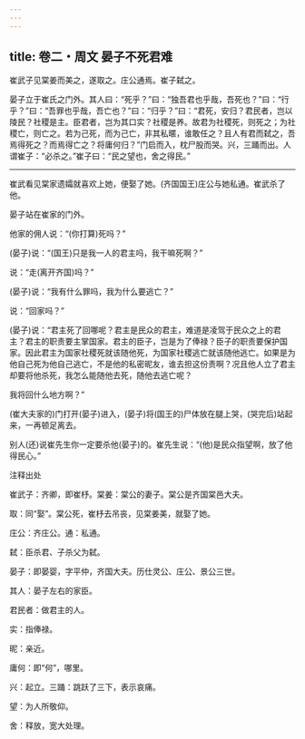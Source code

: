 ```yaml
---
---
---
```

title: 卷二・周文 晏子不死君难
---

崔武子见棠姜而美之，遂取之。庄公通焉。崔子弑之。

晏子立于崔氏之门外。其人曰：“死乎？”曰：“独吾君也乎哉，吾死也？”曰：“行乎？”曰：“吾罪也乎哉，吾亡也？”曰：“归乎？”曰：“君死，安归？君民者，岂以陵民？社稷是主。臣君者，岂为其口实？社稷是养。故君为社稷死，则死之；为社稷亡，则亡之。若为己死，而为己亡，非其私暱，谁敢任之？且人有君而弑之，吾焉得死之？而焉得亡之？将庸何归？”门启而入，枕尸股而哭。兴，三踊而出。人谓崔子：“必杀之。”崔子曰：“民之望也，舍之得民。”

----------------

崔武看见棠家遗孀就喜欢上她，便娶了她。(齐国国王)庄公与她私通。崔武杀了他。

晏子站在崔家的门外。

他家的佣人说：“(你打算)死吗？”

(晏子)说：“(国王)只是我一人的君主吗，我干嘛死啊？”

说：“走(离开齐国)吗？”

(晏子)说：“我有什么罪吗，我为什么要逃亡？”

说：“回家吗？”

(晏子)说：“君主死了回哪呢？君主是民众的君主，难道是凌驾于民众之上的君主？君主的职责要主掌国家。君主的臣子，岂是为了俸禄？臣子的职责要保护国家。因此君主为国家社稷死就该随他死，为国家社稷逃亡就该随他逃亡。如果是为他自己死为他自己逃亡，不是他的私密昵友，谁去担这份责啊？况且他人立了君主却要将他杀死，我怎么能随他去死，随他去逃亡呢？

我将回什么地方啊？”

(崔大夫家的)门打开(晏子)进入，(晏子)将(国王的)尸体放在腿上哭，(哭完后)站起来，一再顿足离去。

别人(还)说崔先生你一定要杀他(晏子)的。崔先生说：“(他)是民众指望啊，放了他得民心。”

注释出处

崔武子：齐卿，即崔杼。棠姜：棠公的妻子。棠公是齐国棠邑大夫。

取：同“娶”。棠公死，崔杼去吊丧，见棠姜美，就娶了她。

庄公：齐庄公。通：私通。

弑：臣杀君、子杀父为弑。

晏子：即晏婴，字平仲，齐国大夫。历仕灵公、庄公、景公三世。

其人：晏子左右的家臣。

君民者：做君主的人。

实：指俸禄。

昵：亲近。

庸何：即“何”，哪里。

兴：起立。三踊：跳跃了三下，表示哀痛。

望：为人所敬仰。

舍：释放，宽大处理。

